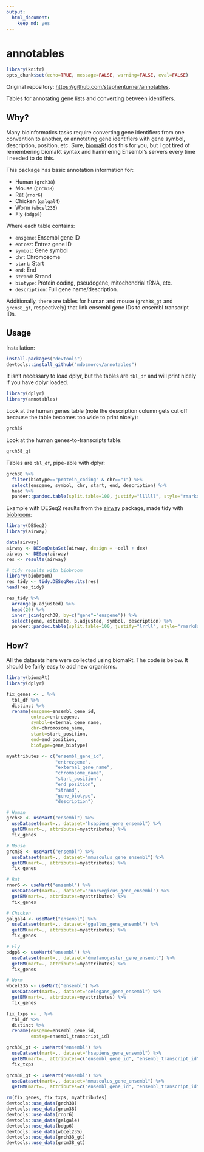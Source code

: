 ```yaml
---
output: 
  html_document: 
    keep_md: yes
---
```


# annotables

```r
library(knitr)
opts_chunk$set(echo=TRUE, message=FALSE, warning=FALSE, eval=FALSE)
```

Original repository: [https://github.com/stephenturner/annotables](https://github.com/stephenturner/annotables).

Tables for annotating gene lists and converting between identifiers.

## Why?

Many bioinformatics tasks require converting gene identifiers from one convention to another, or annotating gene identifiers with gene symbol, description, position, etc. Sure, [biomaRt](https://bioconductor.org/packages/release/bioc/html/biomaRt.html) dos this for you, but I got tired of remembering biomaRt syntax and hammering Ensembl's servers every time I needed to do this.

This package has basic annotation information for:

- Human (`grch38`)
- Mouse (`grcm38`)
- Rat (`rnor6`)
- Chicken (`galgal4`)
- Worm (`wbcel235`)
- Fly (`bdgp6`)

Where each table contains:

- `ensgene`: Ensembl gene ID
- `entrez`: Entrez gene ID
- `symbol`: Gene symbol
- `chr`: Chromosome
- `start`: Start
- `end`: End
- `strand`: Strand
- `biotype`: Protein coding, pseudogene, mitochondrial tRNA, etc.
- `description`: Full gene name/description.

Additionally, there are tables for human and mouse (`grch38_gt` and `grcm38_gt`, respectively) that link ensembl gene IDs to ensembl transcript IDs.

## Usage

Installation:

```r
install.packages("devtools")
devtools::install_github("mdozmorov/annotables")
```

It isn't necessary to load dplyr, but the tables are `tbl_df` and will print nicely if you have dplyr loaded.

```r
library(dplyr)
library(annotables)
```

Look at the human genes table (note the description column gets cut off because the table becomes too wide to print nicely):

```r
grch38
```

Look at the human genes-to-transcripts table:

```r
grch38_gt
```

Tables are `tbl_df`, pipe-able with dplyr:

```r
grch38 %>% 
  filter(biotype=="protein_coding" & chr=="1") %>% 
  select(ensgene, symbol, chr, start, end, description) %>% 
  head %>% 
  pander::pandoc.table(split.table=100, justify="llllll", style="rmarkdown")
```


Example with DESeq2 results from the [airway](https://bioconductor.org/packages/release/data/experiment/html/airway.html) package, made tidy with [biobroom](http://www.bioconductor.org/packages/devel/bioc/html/biobroom.html):

```r
library(DESeq2)
library(airway)

data(airway)
airway <- DESeqDataSet(airway, design = ~cell + dex)
airway <- DESeq(airway)
res <- results(airway)

# tidy results with biobroom
library(biobroom)
res_tidy <- tidy.DESeqResults(res)
head(res_tidy)
```

```r
res_tidy %>% 
  arrange(p.adjusted) %>% 
  head(20) %>% 
  inner_join(grch38, by=c("gene"="ensgene")) %>% 
  select(gene, estimate, p.adjusted, symbol, description) %>% 
  pander::pandoc.table(split.table=100, justify="lrrll", style="rmarkdown")
```

## How?

All the datasets here were collected using biomaRt. The code is below. It should be fairly easy to add new organisms.

```r
library(biomaRt)
library(dplyr)

fix_genes <- . %>% 
  tbl_df %>% 
  distinct %>% 
  rename(ensgene=ensembl_gene_id,
         entrez=entrezgene,
         symbol=external_gene_name,
         chr=chromosome_name,
         start=start_position,
         end=end_position,
         biotype=gene_biotype)

myattributes <- c("ensembl_gene_id",
                  "entrezgene",
                  "external_gene_name",
                  "chromosome_name",
                  "start_position",
                  "end_position",
                  "strand",
                  "gene_biotype",
                  "description")

# Human
grch38 <- useMart("ensembl") %>% 
  useDataset(mart=., dataset="hsapiens_gene_ensembl") %>% 
  getBM(mart=., attributes=myattributes) %>% 
  fix_genes

# Mouse
grcm38 <- useMart("ensembl") %>% 
  useDataset(mart=., dataset="mmusculus_gene_ensembl") %>% 
  getBM(mart=., attributes=myattributes) %>% 
  fix_genes

# Rat
rnor6 <- useMart("ensembl") %>% 
  useDataset(mart=., dataset="rnorvegicus_gene_ensembl") %>% 
  getBM(mart=., attributes=myattributes) %>% 
  fix_genes

# Chicken
galgal4 <- useMart("ensembl") %>% 
  useDataset(mart=., dataset="ggallus_gene_ensembl") %>% 
  getBM(mart=., attributes=myattributes) %>% 
  fix_genes

# Fly
bdgp6 <- useMart("ensembl") %>% 
  useDataset(mart=., dataset="dmelanogaster_gene_ensembl") %>% 
  getBM(mart=., attributes=myattributes) %>% 
  fix_genes

# Worm
wbcel235 <- useMart("ensembl") %>% 
  useDataset(mart=., dataset="celegans_gene_ensembl") %>% 
  getBM(mart=., attributes=myattributes) %>% 
  fix_genes
```

```r
fix_txps <- . %>% 
  tbl_df %>% 
  distinct %>% 
  rename(ensgene=ensembl_gene_id,
         enstxp=ensembl_transcript_id)

grch38_gt <- useMart("ensembl") %>% 
  useDataset(mart=., dataset="hsapiens_gene_ensembl") %>% 
  getBM(mart=., attributes=c("ensembl_gene_id", "ensembl_transcript_id")) %>% 
  fix_txps

grcm38_gt <- useMart("ensembl") %>% 
  useDataset(mart=., dataset="mmusculus_gene_ensembl") %>% 
  getBM(mart=., attributes=c("ensembl_gene_id", "ensembl_transcript_id")) 
```

```r
rm(fix_genes, fix_txps, myattributes)
devtools::use_data(grch38)
devtools::use_data(grcm38)
devtools::use_data(rnor6)
devtools::use_data(galgal4)
devtools::use_data(bdgp6)
devtools::use_data(wbcel235)
devtools::use_data(grch38_gt)
devtools::use_data(grcm38_gt)
```


